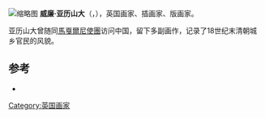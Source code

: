 {{About|英国画家|[[荷蘭君主列表|荷兰国王]]|威廉-亞歷山大 (荷蘭)}}
[[File:WilliamAlexander1793.JPG|缩略图]]
'''威廉·亚历山大'''（{{lang-en|William Alexander}}，{{bd|1767年|4月10日|1816年|7月23日|A}}），英国画家、插画家、版画家。{{Sfn|Sylvanus Urban|1816|pp=79,80}}

亚历山大曾随同[[馬戛爾尼使團|馬戛爾尼使團]]访问中国，留下多副画作，记录了18世纪末清朝城乡官民的风貌。

== 参考==
{{reflist}}
*{{cite book|editor=Sylvanus Urban|chapter=Mr. William Alexander (obituary)|title=The Gentleman's Magazine|volume=86|issue=2|date=July–December 1816|pages=279–80|chapter-url=https://books.google.com/books?id=95A3LIhGBDEC&pg=PA279|access-date=2022-02-28|archive-date=2022-04-24|archive-url=https://web.archive.org/web/20220424201951/https://books.google.com/books?id=95A3LIhGBDEC&pg=PA279}}

{{normdaten}}
{{DEFAULTSORT:Alexander}}
[[Category:英国画家|Category:英国画家]]
{{UK-bio-stub}}
